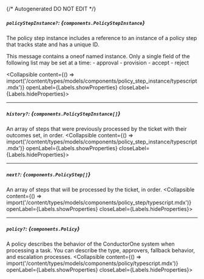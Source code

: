 {/* Autogenerated DO NOT EDIT  */}

##### `policyStepInstance?`: *{`components.PolicyStepInstance`}*
The policy step instance includes a reference to an instance of a policy step that tracks state and has a unique ID.

This message contains a oneof named instance. Only a single field of the following list may be set at a time:
  \- approval
  \- provision
  \- accept
  \- reject

<Collapsible content={() => import('/content/types/models/components/policy_step_instance/typescript.mdx')} openLabel={Labels.showProperties} closeLabel={Labels.hideProperties}>
</Collapsible>

---
##### `history?`: *{`components.PolicyStepInstance[]`}*
An array of steps that were previously processed by the ticket with their outcomes set, in order.
<Collapsible content={() => import('/content/types/models/components/policy_step_instance/typescript.mdx')} openLabel={Labels.showProperties} closeLabel={Labels.hideProperties}>
</Collapsible>

---
##### `next?`: *{`components.PolicyStep[]`}*
An array of steps that will be processed by the ticket, in order.
<Collapsible content={() => import('/content/types/models/components/policy_step/typescript.mdx')} openLabel={Labels.showProperties} closeLabel={Labels.hideProperties}>
</Collapsible>

---
##### `policy?`: *{`components.Policy`}*
A policy describes the behavior of the ConductorOne system when processing a task. You can describe the type, approvers, fallback behavior, and escalation processes.
<Collapsible content={() => import('/content/types/models/components/policy/typescript.mdx')} openLabel={Labels.showProperties} closeLabel={Labels.hideProperties}>
</Collapsible>


